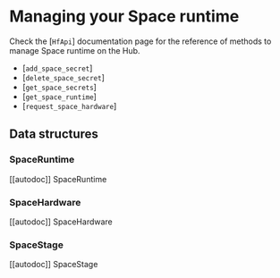 # Managing your Space runtime

Check the [`HfApi`] documentation page for the reference of methods to manage Space
runtime on the Hub.

- [`add_space_secret`]
- [`delete_space_secret`]
- [`get_space_secrets`]
- [`get_space_runtime`]
- [`request_space_hardware`]

## Data structures

### SpaceRuntime

[[autodoc]] SpaceRuntime

### SpaceHardware

[[autodoc]] SpaceHardware

### SpaceStage

[[autodoc]] SpaceStage


